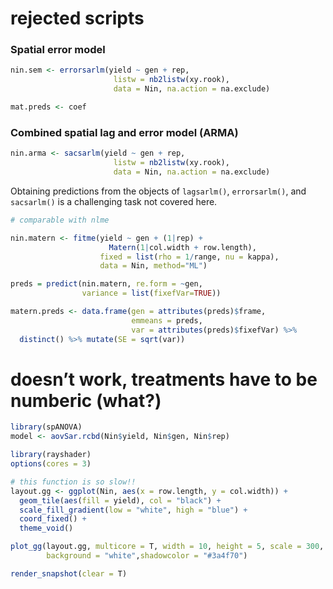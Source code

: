 # rejected scripts

### Spatial error model

```r
nin.sem <- errorsarlm(yield ~ gen + rep,
                       listw = nb2listw(xy.rook),
                       data = Nin, na.action = na.exclude)

mat.preds <- coef
```

### Combined spatial lag and error model (ARMA)

```r
nin.arma <- sacsarlm(yield ~ gen + rep,
                       listw = nb2listw(xy.rook),
                       data = Nin, na.action = na.exclude)


```

Obtaining predictions from the objects of `lagsarlm()`, `errorsarlm()`, and `sacsarlm()` is a challenging task not covered here. 

```r
# comparable with nlme

nin.matern <- fitme(yield ~ gen + (1|rep) +
                      Matern(1|col.width + row.length),
                    fixed = list(rho = 1/range, nu = kappa),
                    data = Nin, method="ML")

preds = predict(nin.matern, re.form = ~gen,
                variance = list(fixefVar=TRUE))

matern.preds <- data.frame(gen = attributes(preds)$frame,
                           emmeans = preds,
                           var = attributes(preds)$fixefVar) %>%
  distinct() %>% mutate(SE = sqrt(var))

```


# doesn't work, treatments have to be numberic (what?)
```r
library(spANOVA)
model <- aovSar.rcbd(Nin$yield, Nin$gen, Nin$rep)
```

```r
library(rayshader)
options(cores = 3)
```

```r
# this function is so slow!!
layout.gg <- ggplot(Nin, aes(x = row.length, y = col.width)) +
  geom_tile(aes(fill = yield), col = "black") +
  scale_fill_gradient(low = "white", high = "blue") +
  coord_fixed() + 
  theme_void() 

plot_gg(layout.gg, multicore = T, width = 10, height = 5, scale = 300, 
        background = "white",shadowcolor = "#3a4f70") 

render_snapshot(clear = T)
```
  
                    
